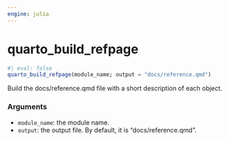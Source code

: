 ```yaml
---
engine: julia
---
```


# quarto_build_refpage {#sec-doc}
    

::: {.callout-note appearance="simple" title="docblock" collapse=false}    


```julia
#| eval: false
quarto_build_refpage(module_name; output = "docs/reference.qmd")

```

Build the docs/reference.qmd file with a short description of each object.
 

### Arguments
    
  * `module_name`: the module name.
  * `output`: the output file. By default, it is "docs/reference.qmd".


:::
    

